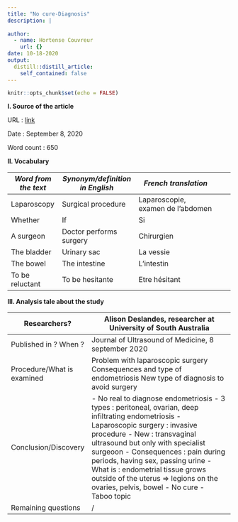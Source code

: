 ```yaml
---
title: "No cure-Diagnosis"
description: |
  
author:
  - name: Hortense Couvreur
    url: {}
date: 10-18-2020
output:
  distill::distill_article:
    self_contained: false
---
```


```r
knitr::opts_chunk$set(echo = FALSE)
```

**I. Source of the article**

URL : [link](https://www.sciencedaily.com/releases/2020/09/200908101631.htm)

Date : September 8, 2020

Word count : 650

**II. Vocabulary**

| *Word from the text* | *Synonym/definition in English* | *French translation*              |   |   |
|----------------------|---------------------------------|-----------------------------------|---|---|
| Laparoscopy          | Surgical procedure              | Laparoscopie, examen de l'abdomen |   |   |
| Whether              | If                              | Si                                |   |   |
| A surgeon            | Doctor performs surgery         | Chirurgien                        |   |   |
| The bladder          | Urinary sac                     | La vessie                         |   |   |
| The bowel            | The intestine                   | L'intestin                        |   |   |
| To be reluctant      | To be hesitante                 | Etre hésitant                     |   |   |
**III. Analysis tale about the study**

| Researchers?               | Alison Deslandes, researcher at University of South Australia                                                                                                                                                                                                                                                                                                                                                  |
|----------------------------|----------------------------------------------------------------------------------------------------------------------------------------------------------------------------------------------------------------------------------------------------------------------------------------------------------------------------------------------------------------------------------------------------------------|
| Published in ? When ?      | Journal of Ultrasound of Medicine, 8 september 2020                                                                                                                                                                                                                                                                                                                                                            |
| Procedure/What is examined | Problem with laparoscopic surgery   Consequences and type of endometriosis   New type of diagnosis to avoid surgery                                                                                                                                                                                                                                                                                            |
| Conclusion/Discovery       |  - No real to diagnose endometriosis - 3 types : peritoneal, ovarian, deep infiltrating endometriosis - Laparoscopic surgery : invasive procedure - New : transvaginal ultrasound but only with specialist surgeoon - Consequences : pain during periods, having sex, passing urine - What is : endometrial tissue grows outside of the uterus => legions on the ovaries, pelvis, bowel - No cure - Taboo topic |
| Remaining questions        | /                                                                                                                                                                                                                                                                                                                                                                                                              |


